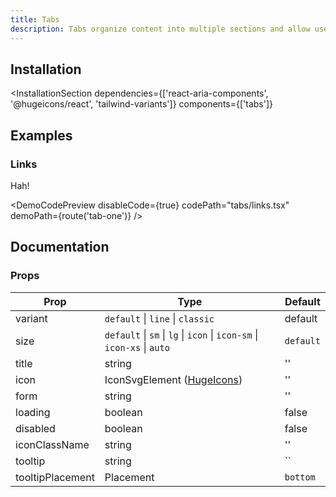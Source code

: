```yaml
---
title: Tabs
description: Tabs organize content into multiple sections and allow users to navigate between them.
---
```

<DemoCodePreview codePath="tabs/default.tsx" demoPath="demos/tabs/default" fileName="demo.tsx" />

## Installation
<InstallationSection
  dependencies={['react-aria-components', '@hugeicons/react', 'tailwind-variants']}
  components={['tabs']}
>
  <InstallationCommand command="execute" params="shadcn@latest add ~website/r/twc-ui/tabs" />
</InstallationSection>


## Examples

<DemoCodePreview
  codePath="tabs/underlined.tsx"
  demoPath="demos/tabs/underlined"
  title="Underlined tabs"
/>

<DemoCodePreview
  codePath="tabs/classic.tsx"
  demoPath="demos/tabs/classic"
  title="Classic tabs"
/>

### Links

<Callout title="Extra-Setup needed!">Hah!</Callout>

<DemoCodePreview
  disableCode={true}
  codePath="tabs/links.tsx"
  demoPath={route('tab-one')}
/>


## Documentation

### Props

| Prop             | Type                                                                    | Default   |
  |------------------|-------------------------------------------------------------------------|-----------|
| variant          | `default` \| `line` \| `classic`                                        | default   |
| size             | `default` \| `sm` \| `lg` \| `icon` \| `icon-sm` \| `icon-xs` \| `auto` | `default` |
| title            | string                                                                  | ''        |
| icon             | IconSvgElement ([HugeIcons](https://hugeicons.com/?via=daspwork))       | ''        |
| form             | string                                                                  | ''        |
| loading          | boolean                                                                 | false     |
| disabled         | boolean                                                                 | false     |
| iconClassName    | string                                                                  | ''        |
| tooltip          | string                                                                  | ``        |
| tooltipPlacement | Placement                                                               | `bottom`  |


